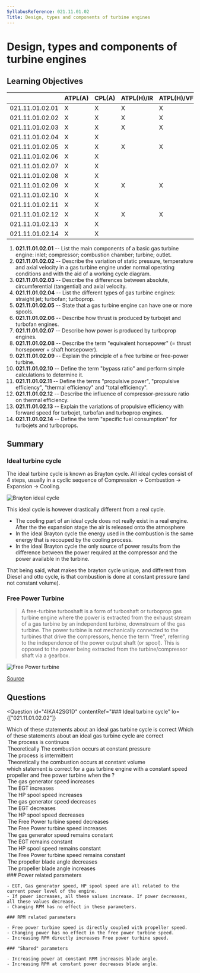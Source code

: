 ```yaml
---
SyllabusReference: 021.11.01.02
Title: Design, types and components of turbine engines
---
```


# Design, types and components of turbine engines

## Learning Objectives

|                 | ATPL(A) | CPL(A) | ATPL(H)/IR | ATPL(H)/VFR | CPL(H) | IR  | CBIR(A) |
| --------------- | ------- | ------ | ---------- | ----------- | ------ | --- | ------- |
| 021.11.01.02.01 | X       | X      | X          | X           | X      |     |         |
| 021.11.01.02.02 | X       | X      | X          | X           | X      |     |         |
| 021.11.01.02.03 | X       | X      | X          | X           | X      |     |         |
| 021.11.01.02.04 | X       | X      |            |             |        |     |         |
| 021.11.01.02.05 | X       | X      | X          | X           | X      |     |         |
| 021.11.01.02.06 | X       | X      |            |             |        |     |         |
| 021.11.01.02.07 | X       | X      |            |             |        |     |         |
| 021.11.01.02.08 | X       | X      |            |             |        |     |         |
| 021.11.01.02.09 | X       | X      | X          | X           | X      |     |         |
| 021.11.01.02.10 | X       | X      |            |             |        |     |         |
| 021.11.01.02.11 | X       | X      |            |             |        |     |         |
| 021.11.01.02.12 | X       | X      | X          | X           | X      |     |         |
| 021.11.01.02.13 | X       | X      |            |             |        |     |         |
| 021.11.01.02.14 | X       | X      |            |             |        |     |         |

1. **021.11.01.02.01** -- List the main components of a basic gas turbine
   engine: inlet; compressor; combustion chamber; turbine; outlet.
2. **021.11.01.02.02** -- Describe the variation of static pressure, temperature
   and axial velocity in a gas turbine engine under normal operating conditions
   and with the aid of a working cycle diagram.
3. **021.11.01.02.03** -- Describe the differences between absolute,
   circumferential (tangential) and axial velocity.
4. **021.11.01.02.04** -- List the different types of gas turbine engines:
   straight jet; turbofan; turboprop.
5. **021.11.01.02.05** -- State that a gas turbine engine can have one or more
   spools.
6. **021.11.01.02.06** -- Describe how thrust is produced by turbojet and
   turbofan engines.
7. **021.11.01.02.07** -- Describe how power is produced by turboprop engines.
8. **021.11.01.02.08** -- Describe the term "equivalent horsepower" (= thrust
   horsepower + shaft horsepower).
9. **021.11.01.02.09** -- Explain the principle of a free turbine or free-power
   turbine.
10. **021.11.01.02.10** -- Define the term "bypass ratio" and perform simple
    calculations to determine it.
11. **021.11.01.02.11** -- Define the terms "propulsive power", "propulsive
    efficiency", "thermal efficiency" and "total efficiency".
12. **021.11.01.02.12** -- Describe the influence of compressor-pressure ratio
    on thermal efficiency.
13. **021.11.01.02.13** -- Explain the variations of propulsive efficiency with
    forward speed for turbojet, turbofan and turboprop engines.
14. **021.11.01.02.14** -- Define the term "specific fuel consumption" for
    turbojets and turboprops.

## Summary

### Ideal turbine cycle

The ideal turbine cycle is known as Brayton cycle. All ideal cycles consist of 4
steps, usually in a cyclic sequence of Compression -> Combustion -> Expansion ->
Cooling.

![Brayton ideal cycle](images/021.11.01.2-02.png)

This ideal cycle is however drastically different from a real cycle.

- The cooling part of an ideal cycle does not really exist in a real engine.
  After the the expansion stage the air is released onto the atmosphere
- In the ideal Brayton cycle the energy used in the combustion is the same
  energy that is recouped by the cooling process.
- In the ideal Brayton cycle the only source of power results from the
  difference between the power required at the compressor and the power
  available in the turbine.

That being said, what makes the brayton cycle unique, and different from Diesel
and otto cycle, is that combustion is done at constant pressure (and not
constant volume).

### Free Power Turbine

> A free-turbine turboshaft is a form of turboshaft or turboprop gas turbine
> engine where the power is extracted from the exhaust stream of a gas turbine
> by an independent turbine, downstream of the gas turbine. The power turbine is
> not mechanically connected to the turbines that drive the compressors, hence
> the term "free", referring to the independence of the power output shaft (or
> spool). This is opposed to the power being extracted from the
> turbine/compressor shaft via a gearbox.

![Free Power turbine](images/021.11.01.2-01.png)

[Source](https://en.wikipedia.org/wiki/Free-turbine_turboshaft)

## Questions

<Question
  id="4IKA42SG1D"
  contentRef="### Ideal turbine cycle"
  lo={["021.11.01.02.02"]}
>
  <Text variant="oneCorrect">
    Which of these statements about an ideal gas turbine cycle is correct
  </Text>
  <Text variant="oneTwo">
    Which of these statements about an ideal gas turbine cycle are correct
  </Text>
  <Option key="1" correct>
    The process is continuos
  </Option>
  <Option key="2" correct>
    Theoretically The combustion occurs at constant pressure
  </Option>
  <Option key="1">The process is intermittent</Option>
  <Option key="2">
    Theoretically the combustion occurs at constant volume
  </Option>
</Question>

<Question id="EZZV2N5LJ0"  lo="021.11.01.02.09" >
  <Text  variant="oneTwo">
    which statement is correct for a gas turbine engine with a constant speed
    propeller and free power turbine when the <Subject />?
  </Text>
  <Option  subject={[["Power setting is increased"]]}>
    The gas generator speed increases
  </Option>
  <Option  subject={[["Power setting is increased"]]}>
    The EGT increases
  </Option>
  <Option  subject={[["Power setting is increased"]]}>
    The HP spool speed increases
  </Option>
  <Option  subject={[["Power setting is decreased"]]}>
    The gas generator speed decreases
  </Option>
  <Option  subject={[["Power setting is decreased"]]}>
    The EGT decreases
  </Option>
  <Option  subject={[["Power setting is decreased"]]}>
    The HP spool speed decreases
  </Option>
  <Option  subject={[["Propeller RPM setting is decreased"]]}>
    The Free Power turbine speed decreases
  </Option>
  <Option  subject={[["Propeller RPM setting is increased"]]}>
    The Free Power turbine speed increases
  </Option>
  <Option  subject={[["Propeller RPM setting is decreased"], ["Propeller RPM setting is increased"]]}>
    The gas generator speed remains constant
  </Option>
  <Option  subject={[["Propeller RPM setting is decreased"], ["Propeller RPM setting is increased"]]}>
    The EGT remains constant
  </Option>
  <Option  subject={[["Propeller RPM setting is decreased"], ["Propeller RPM setting is increased"]]}>
    The HP spool speed remains constant
  </Option>
  <Option  subject={[["Power setting is increased"], ["Power setting is decreased"]]}>
    The Free Power turbine speed remains constant
  </Option>
  <Option  subject={[["Power setting is decreased"], ["Propeller RPM setting is increased"]]}>
    The propeller blade angle decreases
  </Option>
  <Option  subject={[["Power setting is increased"], ["Propeller RPM setting is decreased"]]}>
    The propeller blade angle increases
  </Option>
  <Explanation>
    ### Power related parameters

    - EGT, Gas generator speed, HP spool speed are all related to the current power level of the engine.
    - If power increases, all these values increase. If power decreases, all these values decrease.
    - Changing RPM has no effect in these parameters.

    ### RPM related parameters

    - Free power turbine speed is directly coupled with propeller speed.
    - Changing power has no effect in the free power turbine speed.
    - Increasing RPM directly increases Free power turbine speed.

    ### "Shared" parameters

    - Increasing power at constant RPM increases blade angle.
    - Increasing RPM at constant power decreases blade angle.

   </Explanation>
</Question>
